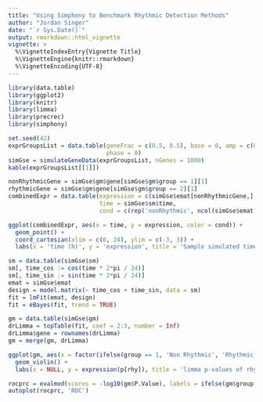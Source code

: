 ```yaml
---
title: "Using Simphony to Benchmark Rhythmic Detection Methods"
author: "Jordan Singer"
date: "`r Sys.Date()`"
output: rmarkdown::html_vignette
vignette: >
  %\VignetteIndexEntry{Vignette Title}
  %\VignetteEngine{knitr::rmarkdown}
  %\VignetteEncoding{UTF-8}
---
```


```r
library(data.table)
library(ggplot2)
library(knitr)
library(limma)
library(precrec)
library(simphony)
```

```r
set.seed(42)
exprGroupsList = data.table(geneFrac = c(0.5, 0.5), base = 0, amp = c(0, 1.2),
                            phase = 0)
simGse = simulateGeneData(exprGroupsList, nGenes = 1000)
kable(exprGroupsList[[1]])
```

```r
nonRhythmicGene = simGse$gm$gene[simGse$gm$group == 1][1]
rhythmicGene = simGse$gm$gene[simGse$gm$group == 2][1]
combinedExpr = data.table(expression = c(simGse$emat[nonRhythmicGene,], simGse$emat[rhythmicGene,]),
                          time = simGse$sm$time,
                          cond = c(rep('nonRhythmic', ncol(simGse$emat)), rep('rhythmic', ncol(simGse$emat))))

ggplot(combinedExpr, aes(x = time, y = expression, color = cond)) +
  geom_point() +
  coord_cartesian(xlim = c(0, 24), ylim = c(-3, 3)) +
  labs(x = 'time (h)', y = 'expression', title = 'Sample simulated time courses', color = 'rhythmic condition')
```

```r
sm = data.table(simGse$sm)
sm[, time_cos := cos(time * 2*pi / 24)]
sm[, time_sin := sin(time * 2*pi / 24)]
emat = simGse$emat
design = model.matrix(~ time_cos + time_sin, data = sm)
fit = lmFit(emat, design)
fit = eBayes(fit, trend = TRUE)

gm = data.table(simGse$gm)
drLimma = topTable(fit, coef = 2:3, number = Inf)
drLimma$gene = rownames(drLimma)
gm = merge(gm, drLimma)
```

```r
ggplot(gm, aes(x = factor(ifelse(group == 1, 'Non Rhythmic', 'Rhythmic')), y = P.Value)) +
  geom_violin() +
  labs(x = NULL, y = expression(p[rhy]), title = 'limma p-values of rhythmicity')
```

```r
rocprc = evalmod(scores = -log10(gm$P.Value), labels = ifelse(gm$group == 1, FALSE, TRUE))
autoplot(rocprc, 'ROC')
```
